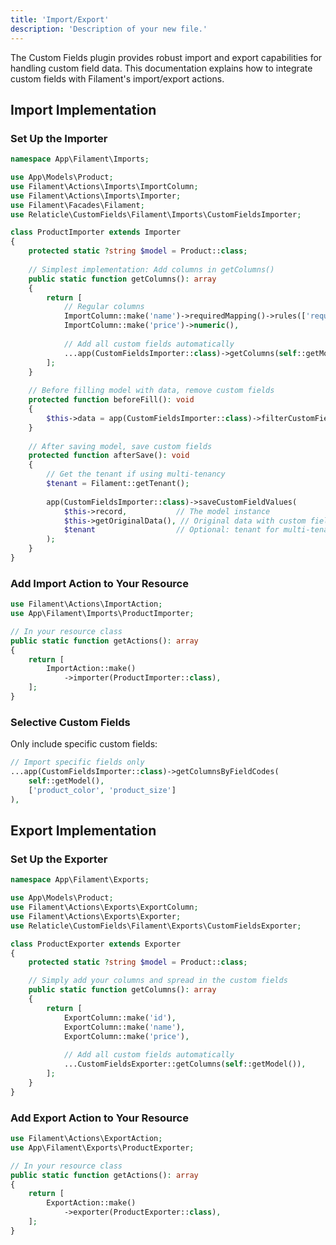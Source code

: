 ```yaml
---
title: 'Import/Export'
description: 'Description of your new file.'
---
```


The Custom Fields plugin provides robust import and export capabilities for handling custom field data. This documentation explains how to integrate custom fields with Filament's import/export actions.

## Import Implementation

### Set Up the Importer

```php
namespace App\Filament\Imports;

use App\Models\Product;
use Filament\Actions\Imports\ImportColumn;
use Filament\Actions\Imports\Importer;
use Filament\Facades\Filament;
use Relaticle\CustomFields\Filament\Imports\CustomFieldsImporter;

class ProductImporter extends Importer
{
    protected static ?string $model = Product::class;
    
    // Simplest implementation: Add columns in getColumns()
    public static function getColumns(): array
    {
        return [
            // Regular columns
            ImportColumn::make('name')->requiredMapping()->rules(['required']),
            ImportColumn::make('price')->numeric(),
            
            // Add all custom fields automatically
            ...app(CustomFieldsImporter::class)->getColumns(self::getModel()),
        ];
    }
    
    // Before filling model with data, remove custom fields
    protected function beforeFill(): void
    {
        $this->data = app(CustomFieldsImporter::class)->filterCustomFieldsFromData($this->data);
    }
    
    // After saving model, save custom fields
    protected function afterSave(): void
    {
        // Get the tenant if using multi-tenancy
        $tenant = Filament::getTenant();
        
        app(CustomFieldsImporter::class)->saveCustomFieldValues(
            $this->record,           // The model instance
            $this->getOriginalData(), // Original data with custom fields
            $tenant                  // Optional: tenant for multi-tenancy
        );
    }
}
```

### Add Import Action to Your Resource

```php
use Filament\Actions\ImportAction;
use App\Filament\Imports\ProductImporter;

// In your resource class
public static function getActions(): array
{
    return [
        ImportAction::make()
            ->importer(ProductImporter::class),
    ];
}
```

### Selective Custom Fields

Only include specific custom fields:

```php
// Import specific fields only
...app(CustomFieldsImporter::class)->getColumnsByFieldCodes(
    self::getModel(), 
    ['product_color', 'product_size']
),
```

## Export Implementation

### Set Up the Exporter

```php
namespace App\Filament\Exports;

use App\Models\Product;
use Filament\Actions\Exports\ExportColumn;
use Filament\Actions\Exports\Exporter;
use Relaticle\CustomFields\Filament\Exports\CustomFieldsExporter;

class ProductExporter extends Exporter
{
    protected static ?string $model = Product::class;

    // Simply add your columns and spread in the custom fields
    public static function getColumns(): array
    {
        return [
            ExportColumn::make('id'),
            ExportColumn::make('name'),
            ExportColumn::make('price'),
            
            // Add all custom fields automatically
            ...CustomFieldsExporter::getColumns(self::getModel()),
        ];
    }
}
```

### Add Export Action to Your Resource

```php
use Filament\Actions\ExportAction;
use App\Filament\Exports\ProductExporter;

// In your resource class
public static function getActions(): array
{
    return [
        ExportAction::make()
            ->exporter(ProductExporter::class),
    ];
}
```
